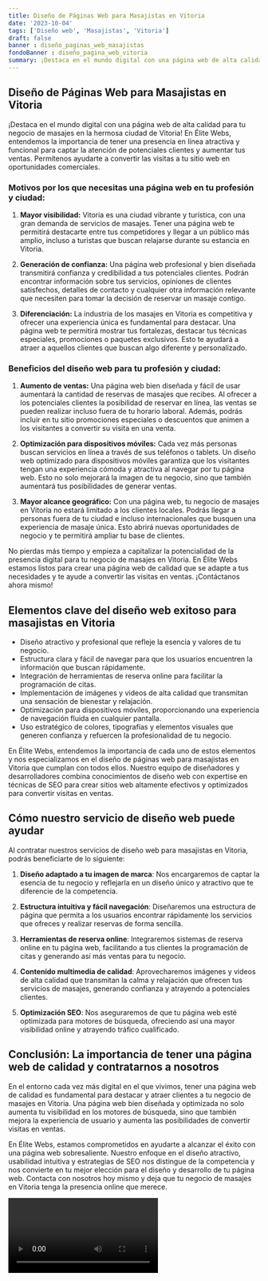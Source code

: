 ```yaml
---
title: Diseño de Páginas Web para Masajistas en Vitoria
date: '2023-10-04'
tags: ['Diseño web', 'Masajistas', 'Vitoria']
draft: false
banner : diseño_paginas_web_masajistas
fondoBanner : diseño_pagina_web_vitoria
summary: ¡Destaca en el mundo digital con una página web de alta calidad para tu negocio de masajes en la hermosa ciudad de Vitoria! En Élite Webs, entendemos la importancia de tener una presencia en línea atractiva y funcional para captar la atención de potenciales clientes y aumentar tus ventas. Permítenos ayudarte a convertir las visitas a tu sitio web en oportunidades comerciales.
---
```


## Diseño de Páginas Web para Masajistas en Vitoria

¡Destaca en el mundo digital con una página web de alta calidad para tu negocio de masajes en la hermosa ciudad de Vitoria! En Élite Webs, entendemos la importancia de tener una presencia en línea atractiva y funcional para captar la atención de potenciales clientes y aumentar tus ventas. Permítenos ayudarte a convertir las visitas a tu sitio web en oportunidades comerciales.

### Motivos por los que necesitas una página web en tu profesión y ciudad:

1. **Mayor visibilidad:** Vitoria es una ciudad vibrante y turística, con una gran demanda de servicios de masajes. Tener una página web te permitirá destacarte entre tus competidores y llegar a un público más amplio, incluso a turistas que buscan relajarse durante su estancia en Vitoria.

2. **Generación de confianza:** Una página web profesional y bien diseñada transmitirá confianza y credibilidad a tus potenciales clientes. Podrán encontrar información sobre tus servicios, opiniones de clientes satisfechos, detalles de contacto y cualquier otra información relevante que necesiten para tomar la decisión de reservar un masaje contigo.

3. **Diferenciación:** La industria de los masajes en Vitoria es competitiva y ofrecer una experiencia única es fundamental para destacar. Una página web te permitirá mostrar tus fortalezas, destacar tus técnicas especiales, promociones o paquetes exclusivos. Esto te ayudará a atraer a aquellos clientes que buscan algo diferente y personalizado.

### Beneficios del diseño web para tu profesión y ciudad:

1. **Aumento de ventas:** Una página web bien diseñada y fácil de usar aumentará la cantidad de reservas de masajes que recibes. Al ofrecer a los potenciales clientes la posibilidad de reservar en línea, las ventas se pueden realizar incluso fuera de tu horario laboral. Además, podrás incluir en tu sitio promociones especiales o descuentos que animen a los visitantes a convertir su visita en una venta.

2. **Optimización para dispositivos móviles:** Cada vez más personas buscan servicios en línea a través de sus teléfonos o tablets. Un diseño web optimizado para dispositivos móviles garantiza que los visitantes tengan una experiencia cómoda y atractiva al navegar por tu página web. Esto no solo mejorará la imagen de tu negocio, sino que también aumentará tus posibilidades de generar ventas.

3. **Mayor alcance geográfico:** Con una página web, tu negocio de masajes en Vitoria no estará limitado a los clientes locales. Podrás llegar a personas fuera de tu ciudad e incluso internacionales que busquen una experiencia de masaje única. Esto abrirá nuevas oportunidades de negocio y te permitirá ampliar tu base de clientes.

No pierdas más tiempo y empieza a capitalizar la potencialidad de la presencia digital para tu negocio de masajes en Vitoria. En Élite Webs estamos listos para crear una página web de calidad que se adapte a tus necesidades y te ayude a convertir las visitas en ventas. ¡Contáctanos ahora mismo!

<GifSeo />

<Cta />

## Elementos clave del diseño web exitoso para masajistas en Vitoria

- Diseño atractivo y profesional que refleje la esencia y valores de tu negocio.
- Estructura clara y fácil de navegar para que los usuarios encuentren la información que buscan rápidamente.
- Integración de herramientas de reserva online para facilitar la programación de citas.
- Implementación de imágenes y videos de alta calidad que transmitan una sensación de bienestar y relajación.
- Optimización para dispositivos móviles, proporcionando una experiencia de navegación fluida en cualquier pantalla.
- Uso estratégico de colores, tipografías y elementos visuales que generen confianza y refuercen la profesionalidad de tu negocio.

En Élite Webs, entendemos la importancia de cada uno de estos elementos y nos especializamos en el diseño de páginas web para masajistas en Vitoria que cumplan con todos ellos. Nuestro equipo de diseñadores y desarrolladores combina conocimientos de diseño web con expertise en técnicas de SEO para crear sitios web altamente efectivos y optimizados para convertir visitas en ventas.

## Cómo nuestro servicio de diseño web puede ayudar

Al contratar nuestros servicios de diseño web para masajistas en Vitoria, podrás beneficiarte de lo siguiente:

1. **Diseño adaptado a tu imagen de marca**: Nos encargaremos de captar la esencia de tu negocio y reflejarla en un diseño único y atractivo que te diferencie de la competencia.

2. **Estructura intuitiva y fácil navegación**: Diseñaremos una estructura de página que permita a los usuarios encontrar rápidamente los servicios que ofreces y realizar reservas de forma sencilla.

3. **Herramientas de reserva online**: Integraremos sistemas de reserva online en tu página web, facilitando a tus clientes la programación de citas y generando así más ventas para tu negocio.

4. **Contenido multimedia de calidad**: Aprovecharemos imágenes y videos de alta calidad que transmitan la calma y relajación que ofrecen tus servicios de masajes, generando confianza y atrayendo a potenciales clientes.

5. **Optimización SEO**: Nos aseguraremos de que tu página web esté optimizada para motores de búsqueda, ofreciendo así una mayor visibilidad online y atrayendo tráfico cualificado.

## Conclusión: La importancia de tener una página web de calidad y contratarnos a nosotros

En el entorno cada vez más digital en el que vivimos, tener una página web de calidad es fundamental para destacar y atraer clientes a tu negocio de masajes en Vitoria. Una página web bien diseñada y optimizada no solo aumenta tu visibilidad en los motores de búsqueda, sino que también mejora la experiencia de usuario y aumenta las posibilidades de convertir visitas en ventas.

En Élite Webs, estamos comprometidos en ayudarte a alcanzar el éxito con una página web sobresaliente. Nuestro enfoque en el diseño atractivo, usabilidad intuitiva y estrategias de SEO nos distingue de la competencia y nos convierte en tu mejor elección para el diseño y desarrollo de tu página web. Contacta con nosotros hoy mismo y deja que tu negocio de masajes en Vitoria tenga la presencia online que merece.

<Video />

<CtaBot job='Masajistas' city='Vitoria'/>

<Gmaps query='Vitoria+españa+maps' />